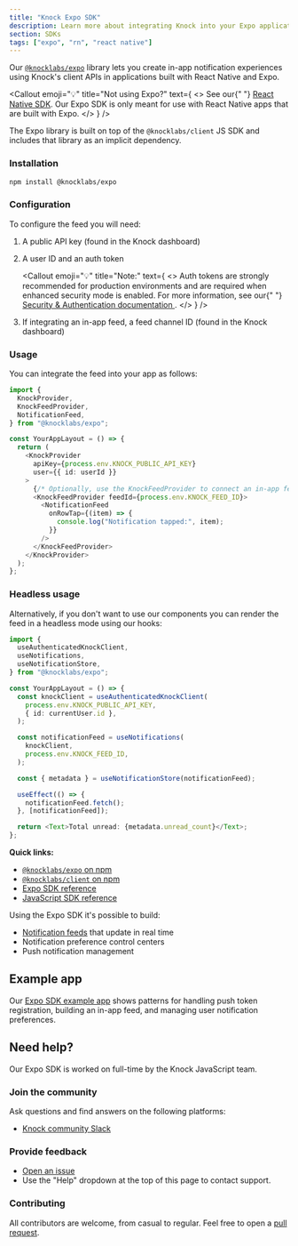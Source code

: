 ```yaml
---
title: "Knock Expo SDK"
description: Learn more about integrating Knock into your Expo applications through our Expo SDK.
section: SDKs
tags: ["expo", "rn", "react native"]
---
```


Our [`@knocklabs/expo`](https://www.npmjs.com/package/@knocklabs/expo) library lets you create in-app notification experiences using Knock's client APIs in applications built with React Native and Expo.

<Callout
  emoji="💡"
  title="Not using Expo?"
  text={
    <>
      See our{" "}
      <a href="/in-app-ui/react-native/sdk/overview">React Native SDK</a>. Our
      Expo SDK is only meant for use with React Native apps that are built with
      Expo.
    </>
  }
/>

The Expo library is built on top of the `@knocklabs/client` JS SDK and includes that library as an implicit dependency.

### Installation

```bash title="Installing dependencies"
npm install @knocklabs/expo
```

<Callout
  emoji="ℹ️"
  title="Version compatibility."
  text="The @knocklabs/expo package is compatible with Expo version 53 and above."
/>

### Configuration

To configure the feed you will need:

1. A public API key (found in the Knock dashboard)
2. A user ID and an auth token

   <Callout
     emoji="💡"
     title="Note:"
     text={
       <>
         Auth tokens are strongly recommended for production environments and
         are required when enhanced security mode is enabled. For more
         information, see our{" "}
         <a href="/in-app-ui/security-and-authentication#authentication-with-enhanced-security">
           Security & Authentication documentation
         </a>
         .
       </>
     }
   />

3. If integrating an in-app feed, a feed channel ID (found in the Knock dashboard)

### Usage

You can integrate the feed into your app as follows:

```typescript
import {
  KnockProvider,
  KnockFeedProvider,
  NotificationFeed,
} from "@knocklabs/expo";

const YourAppLayout = () => {
  return (
    <KnockProvider
      apiKey={process.env.KNOCK_PUBLIC_API_KEY}
      user={{ id: userId }}
    >
      {/* Optionally, use the KnockFeedProvider to connect an in-app feed */}
      <KnockFeedProvider feedId={process.env.KNOCK_FEED_ID}>
        <NotificationFeed
          onRowTap={(item) => {
            console.log("Notification tapped:", item);
          }}
        />
      </KnockFeedProvider>
    </KnockProvider>
  );
};
```

### Headless usage

Alternatively, if you don't want to use our components you can render the feed in a headless mode using our hooks:

```typescript
import {
  useAuthenticatedKnockClient,
  useNotifications,
  useNotificationStore,
} from "@knocklabs/expo";

const YourAppLayout = () => {
  const knockClient = useAuthenticatedKnockClient(
    process.env.KNOCK_PUBLIC_API_KEY,
    { id: currentUser.id },
  );

  const notificationFeed = useNotifications(
    knockClient,
    process.env.KNOCK_FEED_ID,
  );

  const { metadata } = useNotificationStore(notificationFeed);

  useEffect(() => {
    notificationFeed.fetch();
  }, [notificationFeed]);

  return <Text>Total unread: {metadata.unread_count}</Text>;
};
```

**Quick links:**

- [`@knocklabs/expo` on npm](https://www.npmjs.com/package/@knocklabs/expo)
- [`@knocklabs/client` on npm](https://www.npmjs.com/package/@knocklabs/client)
- [Expo SDK reference](/in-app-ui/expo/sdk/reference)
- [JavaScript SDK reference](/in-app-ui/javascript/sdk/reference)

Using the Expo SDK it's possible to build:

- [Notification feeds](/in-app-ui/react-native/notification-feeds) that update in real time
- Notification preference control centers
- Push notification management

## Example app

Our [Expo SDK example app](https://github.com/knocklabs/javascript/tree/main/examples/expo-example) shows patterns for handling push token registration, building an in-app feed, and managing user notification preferences.

## Need help?

Our Expo SDK is worked on full-time by the Knock JavaScript team.

### Join the community

Ask questions and find answers on the following platforms:

- [Knock community Slack](https://knock.app/join-slack)

### Provide feedback

- [Open an issue](https://github.com/knocklabs/javascript/issues/new)
- Use the "Help" dropdown at the top of this page to contact support.

### Contributing

All contributors are welcome, from casual to regular. Feel free to open a [pull request](https://github.com/knocklabs/javascript/pulls/new).
